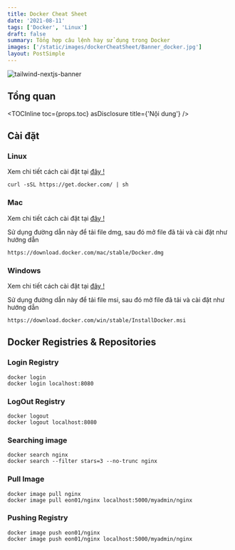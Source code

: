 ```yaml
---
title: Docker Cheat Sheet
date: '2021-08-11'
tags: ['Docker', 'Linux']
draft: false
summary: Tổng hợp câu lệnh hay sử dụng trong Docker
images: ['/static/images/dockerCheatSheet/Banner_docker.jpg']
layout: PostSimple
---
```


![tailwind-nextjs-banner](/static/images/dockerCheatSheet/Banner_docker.jpg)

## Tổng quan

<TOCInline toc={props.toc} asDisclosure title={'Nội dung'} />

## Cài đặt

### Linux

Xem chi tiết cách cài đặt tại [đây !](https://docs.docker.com/get-docker/)

```
curl -sSL https://get.docker.com/ | sh
```

### Mac

Xem chi tiết cách cài đặt tại [đây !](https://docs.docker.com/docker-for-mac/install/)

Sử dụng đường dẫn này để tải file dmg, sau đó mở file đã tải và cài đặt như hướng dẫn

```
https://download.docker.com/mac/stable/Docker.dmg
```

### Windows

Xem chi tiết cách cài đặt tại [đây !](https://docs.docker.com/docker-for-windows/install/)

Sử dụng đường dẫn này để tải file msi, sau đó mở file đã tải và cài đặt như hướng dẫn

```
https://download.docker.com/win/stable/InstallDocker.msi
```

## Docker Registries & Repositories

### Login Registry

```
docker login
docker login localhost:8080
```

### LogOut Registry

```
docker logout
docker logout localhost:8080
```

### Searching image

```
docker search nginx
docker search --filter stars=3 --no-trunc nginx
```

### Pull Image

```
docker image pull nginx
docker image pull eon01/nginx localhost:5000/myadmin/nginx
```

### Pushing Registry

```
docker image push eon01/nginx
docker image push eon01/nginx localhost:5000/myadmin/nginx
```
